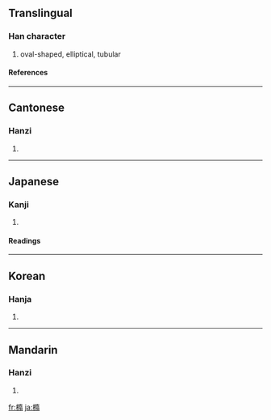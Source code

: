 {{see|椭|楕}}

==Translingual==
===Han character===
{{Han char|rn=75|rad=木|as=12|sn=16|four=4492<sub>7</sub>|canj=木弓中月 (DNLB)}}
# oval-shaped, elliptical, tubular
====References====
{{Han ref|kx=0554.120|dkj=15565|dj=0943.030|hdz=21285.070|uh=6A62|ud=27234|bh=BEF2|bd=48882}}

----
==Cantonese==
===Hanzi===
{{yue-hanzi|jyut=|y=to5}}
# {{defn|Cantonese}}

----
==Japanese==
===Kanji===
{{ja-kanji|grade=|rs=木12}}
# {{defn|Japanese}} 
====Readings====
{{ja-readings|on=[[だ]] (da)|kun=[[こばんが]] (kobanga)}}

----
==Korean==
===Hanja===
{{ko-hanja|hangeul=타|eumhun=|rv=ta|mr=t'a|y=tha}}
# {{defn|Korean}}

----
==Mandarin==
===Hanzi===
{{cmn-hanzi|sim=椭|pin=[[tuǒ]] ([[tuo3]])|wg=t'o<sup>3</sup>}}
# {{defn|Mandarin}}

[[fr:橢]]
[[ja:橢]]